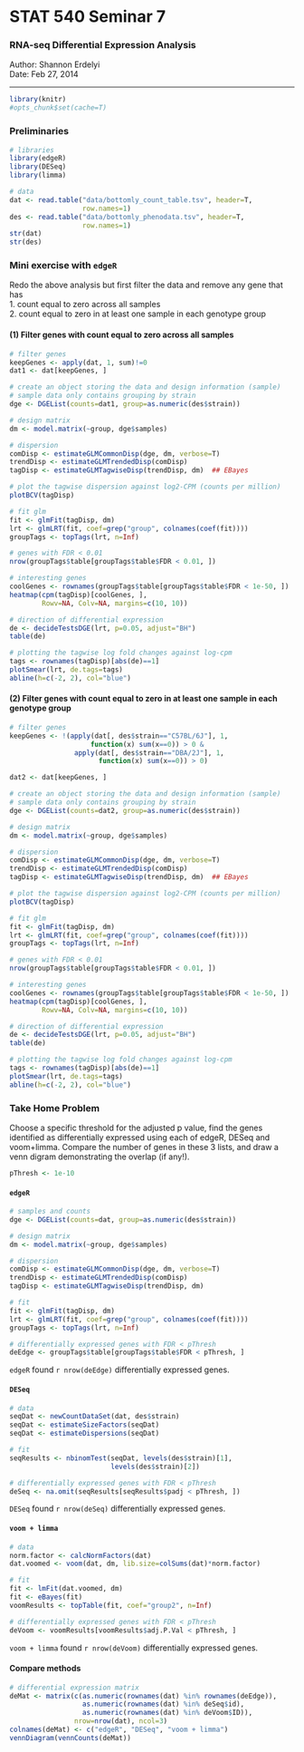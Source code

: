 # STAT 540 Seminar 7
### RNA-seq Differential Expression Analysis
Author: Shannon Erdelyi  
Date: Feb 27, 2014

---

```r
library(knitr)
#opts_chunk$set(cache=T)
```

### Preliminaries
```r
# libraries
library(edgeR)
library(DESeq)
library(limma)

# data
dat <- read.table("data/bottomly_count_table.tsv", header=T, 
                  row.names=1)
des <- read.table("data/bottomly_phenodata.tsv", header=T, 
                  row.names=1)
str(dat)
str(des)
```

### Mini exercise with `edgeR`
Redo the above analysis but first filter the data and remove any gene that has   
1. count equal to zero across all samples    
2. count equal to zero in at least one sample in each genotype group   


#### (1) Filter genes with count equal to zero across all samples

```r
# filter genes
keepGenes <- apply(dat, 1, sum)!=0
dat1 <- dat[keepGenes, ]

# create an object storing the data and design information (sample)
# sample data only contains grouping by strain
dge <- DGEList(counts=dat1, group=as.numeric(des$strain))

# design matrix
dm <- model.matrix(~group, dge$samples)

# dispersion
comDisp <- estimateGLMCommonDisp(dge, dm, verbose=T)
trendDisp <- estimateGLMTrendedDisp(comDisp)
tagDisp <- estimateGLMTagwiseDisp(trendDisp, dm)  ## EBayes

# plot the tagwise dispersion against log2-CPM (counts per million)
plotBCV(tagDisp)

# fit glm
fit <- glmFit(tagDisp, dm)
lrt <- glmLRT(fit, coef=grep("group", colnames(coef(fit))))
groupTags <- topTags(lrt, n=Inf)

# genes with FDR < 0.01
nrow(groupTags$table[groupTags$table$FDR < 0.01, ])

# interesting genes
coolGenes <- rownames(groupTags$table[groupTags$table$FDR < 1e-50, ])
heatmap(cpm(tagDisp)[coolGenes, ],
        Rowv=NA, Colv=NA, margins=c(10, 10))

# direction of differential expression
de <- decideTestsDGE(lrt, p=0.05, adjust="BH")
table(de)

# plotting the tagwise log fold changes against log-cpm
tags <- rownames(tagDisp)[abs(de)==1]
plotSmear(lrt, de.tags=tags)
abline(h=c(-2, 2), col="blue")

```

#### (2) Filter genes with count equal to zero in at least one sample in each genotype group   

```r
# filter genes
keepGenes <- !(apply(dat[, des$strain=="C57BL/6J"], 1, 
                    function(x) sum(x==0)) > 0 & 
                apply(dat[, des$strain=="DBA/2J"], 1, 
                      function(x) sum(x==0)) > 0)

dat2 <- dat[keepGenes, ]

# create an object storing the data and design information (sample)
# sample data only contains grouping by strain
dge <- DGEList(counts=dat2, group=as.numeric(des$strain))

# design matrix
dm <- model.matrix(~group, dge$samples)

# dispersion
comDisp <- estimateGLMCommonDisp(dge, dm, verbose=T)
trendDisp <- estimateGLMTrendedDisp(comDisp)
tagDisp <- estimateGLMTagwiseDisp(trendDisp, dm)  ## EBayes

# plot the tagwise dispersion against log2-CPM (counts per million)
plotBCV(tagDisp)

# fit glm
fit <- glmFit(tagDisp, dm)
lrt <- glmLRT(fit, coef=grep("group", colnames(coef(fit))))
groupTags <- topTags(lrt, n=Inf)

# genes with FDR < 0.01
nrow(groupTags$table[groupTags$table$FDR < 0.01, ])

# interesting genes
coolGenes <- rownames(groupTags$table[groupTags$table$FDR < 1e-50, ])
heatmap(cpm(tagDisp)[coolGenes, ],
        Rowv=NA, Colv=NA, margins=c(10, 10))

# direction of differential expression
de <- decideTestsDGE(lrt, p=0.05, adjust="BH")
table(de)

# plotting the tagwise log fold changes against log-cpm
tags <- rownames(tagDisp)[abs(de)==1]
plotSmear(lrt, de.tags=tags)
abline(h=c(-2, 2), col="blue")
```

### Take Home Problem

Choose a specific threshold for the adjusted p value, find the genes identified as differentially expressed using each of edgeR, DESeq and voom+limma. Compare the number of genes in these 3 lists, and draw a venn digram demonstrating the overlap (if any!).

```r
pThresh <- 1e-10
```

#### `edgeR`

```r
# samples and counts
dge <- DGEList(counts=dat, group=as.numeric(des$strain))

# design matrix
dm <- model.matrix(~group, dge$samples)

# dispersion
comDisp <- estimateGLMCommonDisp(dge, dm, verbose=T)
trendDisp <- estimateGLMTrendedDisp(comDisp)
tagDisp <- estimateGLMTagwiseDisp(trendDisp, dm)

# fit
fit <- glmFit(tagDisp, dm)
lrt <- glmLRT(fit, coef=grep("group", colnames(coef(fit))))
groupTags <- topTags(lrt, n=Inf)

# differentially expressed genes with FDR < pThresh
deEdge <- groupTags$table[groupTags$table$FDR < pThresh, ]
```

`edgeR` found `r nrow(deEdge)` differentially expressed genes. 

#### `DESeq`

```r
# data
seqDat <- newCountDataSet(dat, des$strain)
seqDat <- estimateSizeFactors(seqDat)
seqDat <- estimateDispersions(seqDat)

# fit
seqResults <- nbinomTest(seqDat, levels(des$strain)[1], 
                         levels(des$strain)[2])

# differentially expressed genes with FDR < pThresh
deSeq <- na.omit(seqResults[seqResults$padj < pThresh, ])
```

`DESeq` found `r nrow(deSeq)` differentially expressed genes. 


#### `voom + limma`

```r
# data
norm.factor <- calcNormFactors(dat)
dat.voomed <- voom(dat, dm, lib.size=colSums(dat)*norm.factor)

# fit
fit <- lmFit(dat.voomed, dm)
fit <- eBayes(fit)
voomResults <- topTable(fit, coef="group2", n=Inf)

# differentially expressed genes with FDR < pThresh
deVoom <- voomResults[voomResults$adj.P.Val < pThresh, ]
```

`voom + limma` found `r nrow(deVoom)` differentially expressed genes. 

#### Compare methods

```r
# differential expression matrix
deMat <- matrix(c(as.numeric(rownames(dat) %in% rownames(deEdge)), 
                  as.numeric(rownames(dat) %in% deSeq$id),
                  as.numeric(rownames(dat) %in% deVoom$ID)),
                nrow=nrow(dat), ncol=3)
colnames(deMat) <- c("edgeR", "DESeq", "voom + limma")
vennDiagram(vennCounts(deMat))
```




